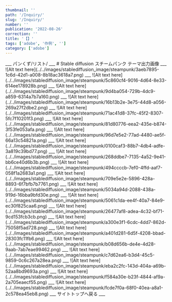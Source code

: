 ```yaml
---
thumbnail: ''
path: '/Inquiry/'
slug: '/Inquiry/'
number: ''
publication: '2022-08-26'
correction: ''
title: '【】'
tags: ['adobe', '作例', '']
category: ['adobe']
---
```




<Layout>
___
パンくず/リスト/
___
# Stable diffusion スチームパンク テーマ出力画像
___
![Alt text here](../../images/stablediffusion_image/steampunk/3aeb7895-1c6d-42d1-a008-8b18ac3618a7.png)
___
![Alt text here](../../images/stablediffusion_image/steampunk/5c860cf4-9016-4d64-8e33-614ee178928b.png)
___
![Alt text here](../../images/stablediffusion_image/steampunk/9d4ba054-729b-4dc9-a859-6314a7b7a160.png)
___
![Alt text here](../../images/stablediffusion_image/steampunk/16b13b2e-3e75-44d8-a056-269a27f2dbe2.png)
___
![Alt text here](../../images/stablediffusion_image/steampunk/71ac41d8-37fc-45f2-8307-5fc7f10201f3.png)
___
![Alt text here](../../images/stablediffusion_image/steampunk/81d80776-eea2-435e-b874-3f53fe053afa.png)
___
![Alt text here](../../images/stablediffusion_image/steampunk/96d7e5e2-77ad-4480-ae5f-66a13c54821a.png)
___
![Alt text here](../../images/stablediffusion_image/steampunk/0100caf3-88b7-4db4-adfe-3a819c39bd77.png)
___
![Alt text here](../../images/stablediffusion_image/steampunk/268ddbe7-7135-4a52-9e41-bb6ce40d6b3b.png)
___
![Alt text here](../../images/stablediffusion_image/steampunk/494ccccb-7ef0-4ffd-aaf7-058f1a2683a1.png)
___
![Alt text here](../../images/stablediffusion_image/steampunk/709e5e2e-5896-428a-8893-6f7bfb7b7761.png)
___
![Alt text here](../../images/stablediffusion_image/steampunk/5034a94d-2088-438a-919d-16bba9bfd30e.png)
___
![Alt text here](../../images/stablediffusion_image/steampunk/5061c1da-ee4f-40a7-84e9-ec30f825caa6.png)
___
![Alt text here](../../images/stablediffusion_image/steampunk/26477af8-adea-4c32-bf71-9cd153fcb3cb.png)
___
![Alt text here](../../images/stablediffusion_image/steampunk/a300e3f1-6cdc-4dd7-862d-75058f5ad728.png)
___
![Alt text here](../../images/stablediffusion_image/steampunk/a401d281-6d5f-4208-bbad-28303fc11fb6.png)
___
![Alt text here](../../images/stablediffusion_image/steampunk/b08d656b-de4e-4d28-9aab-7ab7eae99462.png)
___
![Alt text here](../../images/stablediffusion_image/steampunk/c7d62ea6-b3d4-45c5-9859-0c6c267a28ea.png)
___
![Alt text here](../../images/stablediffusion_image/steampunk/eba2c2fc-143d-404a-a69b-52aa8bd9693a.png)
___
![Alt text here](../../images/stablediffusion_image/steampunk/f584a30e-b23f-4844-af9a-2a705eaecf55.png)
___
![Alt text here](../../images/stablediffusion_image/steampunk/fcde7f0a-68f0-40ea-a8a1-2c578ea45eb8.png)
___
<Link to="/">サイトトップへ戻る</Link>
___

</Layout>
